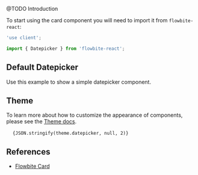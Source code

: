 
@TODO Introduction

To start using the card component you will need to import it from `flowbite-react`:

```jsx
'use client';

import { Datepicker } from 'flowbite-react';
```

## Default Datepicker

Use this example to show a simple datepicker component.

<CodePreview title="Default card">
  <Datepicker />
</CodePreview>

## Theme

To learn more about how to customize the appearance of components, please see the [Theme docs](/docs/customize/theme).

<pre className="language-tsx">
  <code>{JSON.stringify(theme.datepicker, null, 2)}</code>
</pre>

## References

- [Flowbite Card](https://flowbite.com/docs/components/card/)
